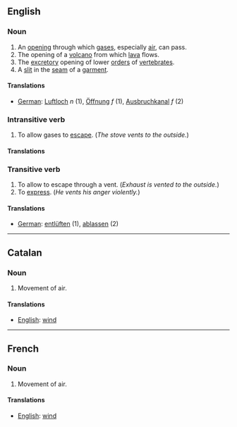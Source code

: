 ==English==
===Noun===

# An [[opening]] through which [[gas]]es, especially [[air]], can pass.
# The opening of a [[volcano]] from which [[lava]] flows.
# The [[excretory]] opening of lower [[order]]s of [[vertebrate]]s.
# A [[slit]] in the [[seam]] of a [[garment]].

====Translations====
*[[German]]: [[Luftloch]] ''n'' (1), [[Öffnung]] ''f'' (1), [[Ausbruchkanal]] ''f'' (2)

===Intransitive verb===

# To allow gases to [[escape]]. (''The stove vents to the outside.'')

====Translations====
<!-- There are no translations yet. -->

===Transitive verb===

# To allow to escape through a vent. (''Exhaust is vented to the outside.'')
# To [[express]]. (''He vents his anger violently.'')

====Translations====
*[[German]]: [[entlüften]] (1), [[ablassen]] (2)

----
==Catalan==
===Noun===

# Movement of air.

====Translations====
*[[English]]: [[wind]]

----
==French==
===Noun===

# Movement of air.

====Translations====
*[[English]]: [[wind]]